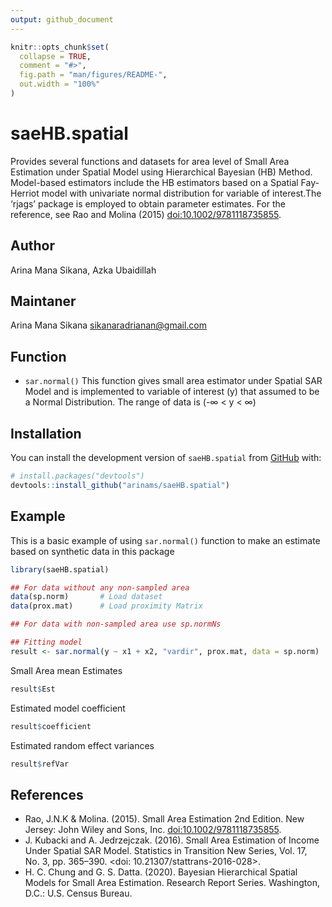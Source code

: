 ---
output: github_document
---

<!-- README.md is generated from README.Rmd. Please edit that file -->

```{r, include = FALSE}
knitr::opts_chunk$set(
  collapse = TRUE,
  comment = "#>",
  fig.path = "man/figures/README-",
  out.width = "100%"
)
```

# saeHB.spatial

<!-- badges: start -->
<!-- badges: end -->

Provides several functions and datasets for area level of Small Area Estimation under Spatial Model using Hierarchical Bayesian (HB) Method. Model-based estimators include the HB estimators based on a Spatial Fay-Herriot model with univariate normal distribution for variable of interest.The 'rjags' package is employed to obtain parameter estimates. For the reference, see Rao and Molina (2015) <doi:10.1002/9781118735855>.

## Author
Arina Mana Sikana, Azka Ubaidillah

## Maintaner
Arina Mana Sikana <sikanaradrianan@gmail.com>

## Function

* `sar.normal()` This function gives small area estimator under Spatial SAR Model and is implemented to variable of interest (y) that assumed to be a Normal Distribution. The range of data is (-∞ < y < ∞)

## Installation

You can install the development version of `saeHB.spatial` from [GitHub](https://github.com/) with:

``` r
# install.packages("devtools")
devtools::install_github("arinams/saeHB.spatial")
```

## Example

This is a basic example of using `sar.normal()` function to make an estimate based on synthetic data in this package

```{r example}
library(saeHB.spatial)

## For data without any non-sampled area
data(sp.norm)       # Load dataset
data(prox.mat)      # Load proximity Matrix

## For data with non-sampled area use sp.normNs

## Fitting model
result <- sar.normal(y ~ x1 + x2, "vardir", prox.mat, data = sp.norm)

```

Small Area mean Estimates

``` r
result$Est
```

Estimated model coefficient

```{r}
result$coefficient
```

Estimated random effect variances

```{r}
result$refVar
```


## References

* Rao, J.N.K & Molina. (2015). Small Area Estimation 2nd Edition. New Jersey: John Wiley and Sons, Inc. <doi:10.1002/9781118735855>.
* J. Kubacki and A. Jedrzejczak. (2016). Small Area Estimation of Income Under Spatial SAR Model. Statistics in Transition New Series, Vol. 17, No. 3, pp. 365–390. <doi: 10.21307/stattrans-2016-028>.
* H. C. Chung and G. S. Datta. (2020). Bayesian Hierarchical Spatial Models for Small Area Estimation. Research Report Series. Washington, D.C.: U.S. Census Bureau.
